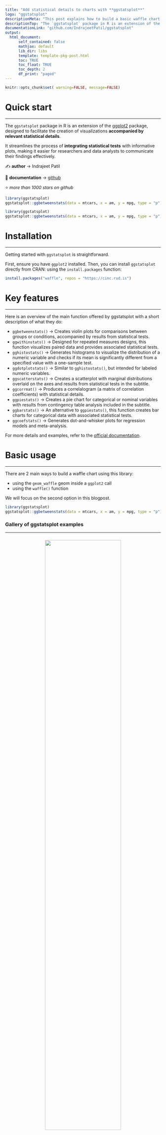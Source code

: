 ```yaml
---
title: "Add statistical details to charts with **ggstatsplot**"
logo: "ggstatsplot"
descriptionMeta: "This post explains how to build a basic waffle chart with R and the waffle package. It provides several reproducible examples with explanation and R code."
descriptionTop: "The `ggstatsplot` package in R is an extension of the [ggplot2](https://r-graph-gallery.com/ggplot2-package.html) package, designed to facilitate the creation of visualizations **accompanied by statistical details**.<br/>This post showcases the **key features** of `ggstatsplot` and provides a set of **graph examples** using the package."
documentationLink: "github.com/IndrajeetPatil/ggstatsplot"
output:
  html_document:
      self_contained: false    
      mathjax: default
      lib_dir: libs
      template: template-pkg-post.html
      toc: TRUE
      toc_float: TRUE
      toc_depth: 2
      df_print: "paged"
---
```



```r
knitr::opts_chunk$set( warning=FALSE, message=FALSE)
```

<div class="container">


# Quick start
***
The `ggstatsplot` package in R is an extension of the [ggplot2](https://r-graph-gallery.com/ggplot2-package.html) package, designed to facilitate the creation of visualizations **accompanied by relevant statistical details**. 


<div class = "row">

<div class = "col-md-5  col-sm-12 align-self-center">

It streamlines the process of **integrating statistical tests** with informative plots, making it easier for researchers and data analysts to communicate their findings effectively.

✍️ **author** &rarr; Indrajeet Patil

📘 **documentation** &rarr; [github](https://indrajeetpatil.github.io/ggstatsplot/)

⭐️ *more than 1000 stars on github*
</div>

<div class = "col-md-7  col-sm-12">
```r
library(ggstatsplot)
ggstatsplot::ggbetweenstats(data = mtcars, x = am, y = mpg, type = "p")
```
</div>
</div>

```r
library(ggstatsplot)
ggstatsplot::ggbetweenstats(data = mtcars, x = am, y = mpg, type = "p")
```






# Installation
***
Getting started with `ggstatsplot` is straightforward. 

First, ensure you have `ggplot2` installed. Then, you can install `ggstatsplot` directly from CRAN: using the `install.packages` function:

```r
install.packages("waffle", repos = "https://cinc.rud.is")
```


# Key features
***

Here is an overview of the main function offered by ggstatsplot with a short description of what they do:

- `ggbetweenstats()` &rarr; Creates violin plots for comparisons between groups or conditions, accompanied by results from statistical tests.
- `ggwithinstats()` &rarr; Designed for repeated measures designs, this function visualizes paired data and provides associated statistical tests.
- `gghistostats()` &rarr; Generates histograms to visualize the distribution of a numeric variable and checks if its mean is significantly different from a specified value with a one-sample test.
- `ggdotplotstats()` &rarr; Similar to `gghistostats()`, but intended for labeled numeric variables.
- `ggscatterstats()` &rarr; Creates a scatterplot with marginal distributions overlaid on the axes and results from statistical tests in the subtitle.
- `ggcorrmat()` &rarr; Produces a correlalogram (a matrix of correlation coefficients) with statistical details.
- `ggpiestats()` &rarr; Creates a pie chart for categorical or nominal variables with results from contingency table analysis included in the subtitle.
- `ggbarstats()` &rarr; An alternative to `ggpiestats()`, this function creates bar charts for categorical data with associated statistical tests.
- `ggcoefstats()` &rarr; Generates dot-and-whisker plots for regression models and meta-analysis.

For more details and examples, refer to the [official documentation](https://indrajeetpatil.github.io/ggstatsplot/).



# Basic usage 
***

There are 2 main ways to build a waffle chart using this library:

- using the `geom_waffle` geom inside a `ggplot2` call
- using the `waffle()` function

We will focus on the second option in this blogpost.

```r
library(ggstatsplot)
ggstatsplot::ggbetweenstats(data = mtcars, x = am, y = mpg, type = "p")
```

### Gallery of ggstatsplot examples
***

<section class="bg" id="portfolio" style="padding-top: 10px"> <div class="container"> <center><img src="img/other/boxplot_explanation.png" width="70%"></img></center> <center><p><i>Anatomy of a boxplot - <a href="https://www.data-to-viz.com/caveat/boxplot.html">Explanation</a> - <a href="https://www.leansigmacorporation.com/box-plot-with-minitab/">Image source</a></i></p></center> <br><br><div class="mySeryTitle">Warning</div><hr> <p><a href="https://www.data-to-viz.com/caveat/boxplot.html">Boxplot</a> is probably the most commonly used chart type to compare distribution of several groups. However, you should keep in mind that data <u>distribution is hidden</u> behind each box. For instance, a normal distribution could look exactly the same as a bimodal distribution. Please read <a href="https://www.data-to-viz.com/caveat/boxplot.html">more explanation</a> on this matter, and consider a <a href="violin.html">violin plot</a> or a <a href="ridgeline-plot.html">ridgline chart</a> instead.</p><div id="portfolio-items" class="row"> <div class="col-md-4 col-sm-6 portfolio-item"> <a class="portfolio-link" href="89-box-and-scatter-plot-with-ggplot2.html"> <div class="portfolio-hover"> <div class="portfolio-hover-content"> <p>Basic boxplot</p><hr> <p class="explanation_portfolio">The basic boxplot hides information: how does the underlying distribution look like? What are the category sample sizes?</p></div></div><img class="img-fluid imgOfPortfolio" src="img/graph/89-box-and-scatter-plot-with-ggplot22.png" alt=""> </a> </div><div class="col-md-4 col-sm-6 portfolio-item"> <a class="portfolio-link" href="89-box-and-scatter-plot-with-ggplot2.html"> <div class="portfolio-hover"> <div class="portfolio-hover-content"> <p>Add individual observation</p><hr> <p class="explanation_portfolio">See how low group C sample size actually is?</p></div></div><img class="img-fluid imgOfPortfolio" src="img/graph/89-box-and-scatter-plot-with-ggplot2.png" alt=""> </a> </div><div class="col-md-4 col-sm-6 portfolio-item"> <a class="portfolio-link" href="89-box-and-scatter-plot-with-ggplot2.html"> <div class="portfolio-hover"> <div class="portfolio-hover-content"> <p>Violin plot</p><hr> <p class="explanation_portfolio">See group B? It would be a shame to miss out this bimodal distribution.</p></div></div><img class="img-fluid imgOfPortfolio" src="img/graph/89-box-and-scatter-plot-with-ggplot23.png" alt=""> </a> </div></div></div></section/>



<!-- Close container -->
</div>




```r
htmltools::includeHTML("../htmlChunkRelatedCorrelation.html")
```




